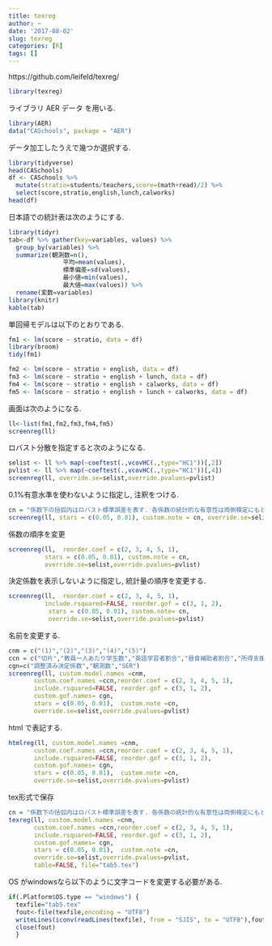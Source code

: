 ```yaml
---
title: texreg
author: ~
date: '2017-08-02'
slug: texreg
categories: [R]
tags: []
---
```


https://github.com/leifeld/texreg/
```r
library(texreg)
```

ライブラリ AER データ を用いる.
```r
library(AER)
data("CASchools", package = "AER")
```


データ加工したうえで幾つか選択する.
```r
library(tidyverse)
head(CASchools)
df <- CASchools %>% 
  mutate(stratio=students/teachers,score=(math+read)/2) %>%
  select(score,stratio,english,lunch,calworks)
head(df)
```

日本語での統計表は次のようにする.
```r
library(tidyr)
tab<-df %>% gather(key=variables, values) %>%
  group_by(variables) %>%
  summarize(観測数=n(),
               平均=mean(values),
               標準偏差=sd(values),
               最小値=min(values),
               最大値=max(values)) %>%
  rename(変数=variables)
library(knitr)
kable(tab)
```

単回帰モデルは以下のとおりである.
```r
fm1 <- lm(score ~ stratio, data = df)
library(broom)
tidy(fm1)
```

```r
fm2 <- lm(score ~ stratio + english, data = df)
fm3 <- lm(score ~ stratio + english + lunch, data = df)
fm4 <- lm(score ~ stratio + english + calworks, data = df)
fm5 <- lm(score ~ stratio + english + lunch + calworks, data = df)
```

画面は次のようになる.
```r
ll<-list(fm1,fm2,fm3,fm4,fm5)
screenreg(ll)
```

ロバスト分散を指定すると次のようになる.
```r
selist <- ll %>% map(~coeftest(.,vcovHC(.,type="HC1"))[,2])
pvlist <- ll %>% map(~coeftest(.,vcovHC(.,type="HC1"))[,4])
screenreg(ll, override.se=selist,override.pvalues=pvlist)
```

0.1%有意水準を使わないように指定し, 注釈をつける.
```r
cn = "係数下の括弧内はロバスト標準誤差を表す. 各係数の統計的な有意性は両側検定にもとづいてテストされる. 個々の係数は, 5%水準 (*), 1%水準 (**) でそれぞれ有意."
screenreg(ll, stars = c(0.05, 0.01), custom.note = cn, override.se=selist,override.pvalues=pvlist)
```

係数の順序を変更
```r
screenreg(ll,  reorder.coef = c(2, 3, 4, 5, 1),
          stars = c(0.05, 0.01), custom.note = cn,
          override.se=selist,override.pvalues=pvlist)
```

決定係数を表示しないように指定し, 統計量の順序を変更する.
```r
screenreg(ll,  reorder.coef = c(2, 3, 4, 5, 1),
          include.rsquared=FALSE, reorder.gof = c(3, 1, 2),
           stars = c(0.05, 0.01), custom.note= cn,
           override.se=selist,override.pvalues=pvlist)
```

名前を変更する.
```r
cnm = c("(1)","(2)","(3)","(4)","(5)")
ccn = c("切片","教員一人あたり学生数","英語学習者割合","昼食補助者割合","所得支援家計")
cgn=c("調整済み決定係数","観測数","SER")
screenreg(ll, custom.model.names =cnm,
       custom.coef.names =ccn,reorder.coef = c(2, 3, 4, 5, 1),
       include.rsquared=FALSE, reorder.gof = c(3, 1, 2),
       custom.gof.names= cgn, 
       stars = c(0.05, 0.01),  custom.note =cn, 
       override.se=selist,override.pvalues=pvlist)
```

html で表記する.
```r
htmlreg(ll, custom.model.names =cnm,
       custom.coef.names =ccn,reorder.coef = c(2, 3, 4, 5, 1),
       include.rsquared=FALSE, reorder.gof = c(3, 1, 2),
       custom.gof.names= cgn, 
       stars = c(0.05, 0.01),  custom.note =cn, 
       override.se=selist,override.pvalues=pvlist)
```

tex形式で保存
```r
cn = "係数下の括弧内はロバスト標準誤差を表す. 各係数の統計的な有意性は両側検定にもとづいてテストされる. 個々の係数は, 5\\%水準 (*), 1\\%水準 (**) でそれぞれ有意."
texreg(ll, custom.model.names =cnm,
       custom.coef.names =ccn,reorder.coef = c(2, 3, 4, 5, 1),
       include.rsquared=FALSE, reorder.gof = c(3, 1, 2),
       custom.gof.names= cgn, 
       stars = c(0.05, 0.01),  custom.note =cn, 
       override.se=selist,override.pvalues=pvlist,
       table=FALSE, file="tab5.tex")
```
OS がwindowsなら以下のように文字コードを変更する必要がある.
```r
if(.Platform$OS.type == "windows") {
  texfile="tab5.tex"
  fout<-file(texfile,encoding = "UTF8")
  writeLines(iconv(readLines(texfile), from = "SJIS", to = "UTF8"),fout)
  close(fout)
  }
```

